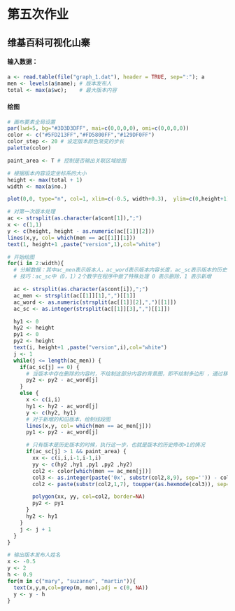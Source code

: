 # 第五次作业

## 维基百科可视化山寨

#### 输入数据：
```r
a <- read.table(file("graph_1.dat"), header = TRUE, sep=":"); a
men <- levels(a$name); # 版本发布人
total <- max(a$wc);    # 最大版本内容
```

#### 绘图
```r
# 画布要素全局设置
par(lwd=5, bg="#3D3D3DFF", mai=c(0,0,0,0), omi=c(0,0,0,0))
color <- c("#5FD213FF","#FD5800FF","#129DF0FF")
color_step <- 20 # 设定版本颜色渐变的步长
palette(color)

paint_area <- T # 控制是否输出关联区域绘图

# 根据版本内容设定坐标系的大小
height <- max(total + 1)
width <- max(a$no.)

plot(0,0, type="n", col=1, xlim=c(-0.5, width+0.3),  ylim=c(0,height+1)) # "n" for no plotting.

# 对第一次版本处理
ac <- strsplit(as.character(a$cont[1]),";")
x <- c(1,1)
y <- c(height, height - as.numeric(ac[[1]][2]))
lines(x,y, col= which(men == ac[[1]][1]))
text(1, height+1 ,paste("version",1),col="white")

# 开始绘图
for(i in 2:width){
  # 分解数据：其中ac_men表示版本人，ac_word表示版本内容长度，ac_sc表示版本的历史修改步长
  # 技巧：ac_sc中（0，1）2个数字在程序中做了特殊处理 0 表示删除，1 表示新增

  ac <- strsplit(as.character(a$cont[i]),";")
  ac_men <- strsplit(ac[[1]][1],",")[[1]]
  ac_word <- as.numeric(strsplit(ac[[1]][2],",")[[1]])
  ac_sc <- as.integer(strsplit(ac[[1]][3],",")[[1]])

  hy1 <- 0
  hy2 <- height
  py1 <- 0
  py2 <- height
  text(i, height+1 ,paste("version",i),col="white")
  j <- 1
  while(j <= length(ac_men)) {
    if(ac_sc[j] == 0) {
      # 当版本中存在删除的内容时，不绘制这部分内容的背景图，即不绘制多边形 ，通过移动Y坐标的值来达到。
      py2 <- py2 - ac_word[j]
    }
    else {
      x <- c(i,i)
      hy1 <- hy2 - ac_word[j]
      y <- c(hy2, hy1)
      # 对于新增的和旧版本，绘制线段图
      lines(x,y, col= which(men == ac_men[j]))
      py1 <- py2 - ac_word[j]

      # 只有版本是历史版本的时候，执行这一步，也就是版本的历史修改>1的情况
      if(ac_sc[j] > 1 && paint_area) {
        xx <- c(i,i,i-1,i-1,i)
        yy <- c(hy2 ,hy1 ,py1 ,py2 ,hy2)
        col2 <- color[which(men == ac_men[j])]
        col3 <- as.integer(paste('0x', substr(col2,8,9), sep='')) - color_step*i
        col2 <- paste(substr(col2,1,7), toupper(as.hexmode(col3)), sep="")

        polygon(xx, yy, col=col2, border=NA)
        py2 <- py1
      }
      hy2 <- hy1
    }
    j <- j + 1
  }
}

# 输出版本发布人姓名
x <- -0.5
y <- 2
h <- 0.9
for(m in c("mary", "suzanne", "martin")){
  text(x,y,m,col=grep(m, men),adj = c(0, NA))
  y <- y - h
}
```


